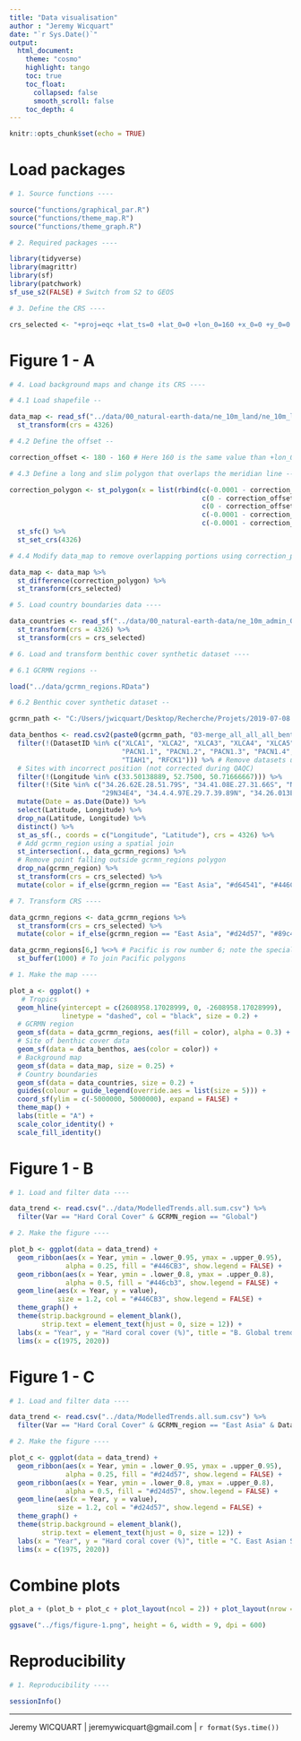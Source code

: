 ```yaml
---
title: "Data visualisation"
author : "Jeremy Wicquart"
date: "`r Sys.Date()`"
output: 
  html_document:
    theme: "cosmo"
    highlight: tango
    toc: true
    toc_float:
      collapsed: false
      smooth_scroll: false
    toc_depth: 4
---
```


```r

knitr::opts_chunk$set(echo = TRUE)

```

# Load packages

```r

# 1. Source functions ----

source("functions/graphical_par.R")
source("functions/theme_map.R")
source("functions/theme_graph.R")

# 2. Required packages ----

library(tidyverse)
library(magrittr)
library(sf)
library(patchwork)
sf_use_s2(FALSE) # Switch from S2 to GEOS

# 3. Define the CRS ----

crs_selected <- "+proj=eqc +lat_ts=0 +lat_0=0 +lon_0=160 +x_0=0 +y_0=0 +datum=WGS84 +units=m +no_defs"

```

# Figure 1 - A

```r

# 4. Load background maps and change its CRS ----

# 4.1 Load shapefile --

data_map <- read_sf("../data/00_natural-earth-data/ne_10m_land/ne_10m_land.shp") %>% 
  st_transform(crs = 4326)

# 4.2 Define the offset --

correction_offset <- 180 - 160 # Here 160 is the same value than +lon_0 from crs_selected

# 4.3 Define a long and slim polygon that overlaps the meridian line --

correction_polygon <- st_polygon(x = list(rbind(c(-0.0001 - correction_offset, 90),
                                                c(0 - correction_offset, 90),
                                                c(0 - correction_offset, -90),
                                                c(-0.0001 - correction_offset, -90),
                                                c(-0.0001 - correction_offset, 90)))) %>%
  st_sfc() %>%
  st_set_crs(4326)

# 4.4 Modify data_map to remove overlapping portions using correction_polygon --

data_map <- data_map %>% 
  st_difference(correction_polygon) %>% 
  st_transform(crs_selected)

# 5. Load country boundaries data ----

data_countries <- read_sf("../data/00_natural-earth-data/ne_10m_admin_0_countries/ne_10m_admin_0_countries.shp") %>% 
  st_transform(crs = 4326) %>% 
  st_transform(crs = crs_selected)

# 6. Load and transform benthic cover synthetic dataset ----

# 6.1 GCRMN regions --

load("../data/gcrmn_regions.RData")

# 6.2 Benthic cover synthetic dataset --

gcrmn_path <- "C:/Users/jwicquart/Desktop/Recherche/Projets/2019-07-08 - Global Coral Reef Monitoring Network/GCRMN_2020/data/"

data_benthos <- read.csv2(paste0(gcrmn_path, "03-merge_all_all_all_benthos_NA.csv"), stringsAsFactors = TRUE) %>% 
  filter(!(DatasetID %in% c("XLCA1", "XLCA2", "XLCA3", "XLCA4", "XLCA5",
                            "PACN1.1", "PACN1.2", "PACN1.3", "PACN1.4",
                            "TIAH1", "RFCK1"))) %>% # Remove datasets unused by Murray for the analyses
  # Sites with incorrect position (not corrected during QAQC)
  filter(!(Longitude %in% c(33.50138889, 52.7500, 50.71666667))) %>% 
  filter(!(Site %in% c("34.26.62E.28.51.79S", "34.41.08E.27.31.66S", "NSIslandsSouth", 
                       "29N34E4", "34.4.4.97E.29.7.39.89N", "34.26.013E.28.26.151N", "34.18.5E27.54.8N"))) %>% 
  mutate(Date = as.Date(Date)) %>% 
  select(Latitude, Longitude) %>% 
  drop_na(Latitude, Longitude) %>% 
  distinct() %>% 
  st_as_sf(., coords = c("Longitude", "Latitude"), crs = 4326) %>% 
  # Add gcrmn_region using a spatial join
  st_intersection(., data_gcrmn_regions) %>% 
  # Remove point falling outside gcrmn_regions polygon
  drop_na(gcrmn_region) %>% 
  st_transform(crs = crs_selected) %>% 
  mutate(color = if_else(gcrmn_region == "East Asia", "#d64541", "#446CB3"))

# 7. Transform CRS ----

data_gcrmn_regions <- data_gcrmn_regions %>% 
  st_transform(crs = crs_selected) %>% 
  mutate(color = if_else(gcrmn_region == "East Asia", "#d24d57", "#89c4f4"))

data_gcrmn_regions[6,] %<>% # Pacific is row number 6; note the special pipe from magrittr
  st_buffer(1000) # To join Pacific polygons

```

```r

# 1. Make the map ----

plot_a <- ggplot() +
   # Tropics
  geom_hline(yintercept = c(2608958.17028999, 0, -2608958.17028999),
             linetype = "dashed", col = "black", size = 0.2) +
  # GCRMN region
  geom_sf(data = data_gcrmn_regions, aes(fill = color), alpha = 0.3) +
  # Site of benthic cover data
  geom_sf(data = data_benthos, aes(color = color)) +
  # Background map
  geom_sf(data = data_map, size = 0.25) +
  # Country boundaries
  geom_sf(data = data_countries, size = 0.2) +
  guides(colour = guide_legend(override.aes = list(size = 5))) +
  coord_sf(ylim = c(-5000000, 5000000), expand = FALSE) +
  theme_map() +
  labs(title = "A") +
  scale_color_identity() +
  scale_fill_identity()

```

# Figure 1 - B

```r

# 1. Load and filter data ----

data_trend <- read.csv("../data/ModelledTrends.all.sum.csv") %>% 
  filter(Var == "Hard Coral Cover" & GCRMN_region == "Global")

# 2. Make the figure ----

plot_b <- ggplot(data = data_trend) +
  geom_ribbon(aes(x = Year, ymin = .lower_0.95, ymax = .upper_0.95), 
              alpha = 0.25, fill = "#446CB3", show.legend = FALSE) +
  geom_ribbon(aes(x = Year, ymin = .lower_0.8, ymax = .upper_0.8), 
              alpha = 0.5, fill = "#446cb3", show.legend = FALSE) +
  geom_line(aes(x = Year, y = value), 
            size = 1.2, col = "#446CB3", show.legend = FALSE) +
  theme_graph() +
  theme(strip.background = element_blank(),
        strip.text = element_text(hjust = 0, size = 12)) +
  labs(x = "Year", y = "Hard coral cover (%)", title = "B. Global trend") +
  lims(x = c(1975, 2020))

```

# Figure 1 - C

```r

# 1. Load and filter data ----

data_trend <- read.csv("../data/ModelledTrends.all.sum.csv") %>% 
  filter(Var == "Hard Coral Cover" & GCRMN_region == "East Asia" & Data == 1)

# 2. Make the figure ----

plot_c <- ggplot(data = data_trend) +
  geom_ribbon(aes(x = Year, ymin = .lower_0.95, ymax = .upper_0.95), 
              alpha = 0.25, fill = "#d24d57", show.legend = FALSE) +
  geom_ribbon(aes(x = Year, ymin = .lower_0.8, ymax = .upper_0.8), 
              alpha = 0.5, fill = "#d24d57", show.legend = FALSE) +
  geom_line(aes(x = Year, y = value), 
            size = 1.2, col = "#d24d57", show.legend = FALSE) +
  theme_graph() +
  theme(strip.background = element_blank(),
        strip.text = element_text(hjust = 0, size = 12)) +
  labs(x = "Year", y = "Hard coral cover (%)", title = "C. East Asian Seas trend") +
  lims(x = c(1975, 2020))

```

# Combine plots

```r

plot_a + (plot_b + plot_c + plot_layout(ncol = 2)) + plot_layout(nrow = 2, heights = c(0.5, 0.5))

ggsave("../figs/figure-1.png", height = 6, width = 9, dpi = 600)

```

# Reproducibility

```r

# 1. Reproducibility ----

sessionInfo()

```

---
Jeremy WICQUART | jeremywicquart@gmail.com | `r format(Sys.time())`